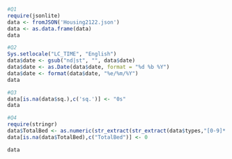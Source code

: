 

```r
#Q1
require(jsonlite)
data <- fromJSON('Housing2122.json')
data <- as.data.frame(data)
data
```

```r
#Q2
Sys.setlocale("LC_TIME", "English")
data$date <- gsub("nd|st", "", data$date)
data$date <- as.Date(data$date, format = "%d %b %Y")
data$date <- format(data$date, "%e/%m/%Y")
data
```

```r
#Q3
data[is.na(data$sq.),c('sq.')] <- "0s"
data
```



```r
#Q4
require(stringr)
data$TotalBed <- as.numeric(str_extract(str_extract(data$types,"[0-9]* (bed)"),"[0-9]*"))
data[is.na(data$TotalBed),c("TotalBed")] <- 0
```

```r
data
```








